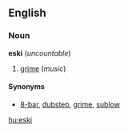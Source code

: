 ==English==
===Noun===
'''eski''' (''uncountable'') <!--Spelling?  Capitalisation?-->

#[[grime]] (''music'')

====Synonyms====
*[[8-bar]], [[dubstep]], [[grime]], [[sublow]]

[[hu:eski]]